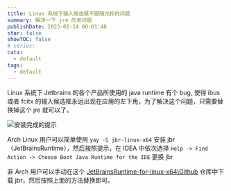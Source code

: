 ```yaml
---
title: Linux 系统下输入候选框不跟随光标的问题
summary: 解决一下 jre 的老问题
publishDate: 2023-01-14 00:01:48
star: false
showTOC: false
# series:
cata:
  - default
tags:
  - default
---
```


Linux 系统下 Jetbrains 的各个产品所使用的 java runtime 有个 bug, 使得 ibus 或者 fcitx 的输入候选框永远出现在应用的左下角，为了解决这个问题，只需要替换掉这个 jre 就可以了。

![安装完成的提示](/image/2023-01-14-00-03-19.png)

Arch Linux 用户可以简单使用 `yay -S jbr-linux-x64` 安装 jbr（JetBrainsRuntime），然后按照提示，在 IDEA 中依次选择 `Help -> Find Action -> Choose Boot Java Runtime for the IDE` 更换 jbr

非 Arch 用户可以手动在这个 [JetBrainsRuntime-for-linux-x64\Github](https://github.com/RikudouPatrickstar/JetBrainsRuntime-for-Linux-x64) 仓库中下载 jbr，然后按照上面的方法替换即可。
